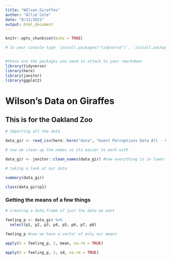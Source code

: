 ```yaml
---
title: "WIlson_Giraffes"
author: "Allie Cole"
date: "8/11/2021"
output: html_document
---
```


```r
knitr::opts_chunk$set(echo = TRUE)

# In your console type `install.packages("tidyverse")`, `install.packages("here")`, `install.packages("janitor")`, `install.packages("ggplot2")` so that you have them on your computer


#these are the packages you need to attach to your rmarkdown
library(tidyverse) 
library(here)
library(janitor)
library(ggplot2)
```

# Wilson's Data on Giraffes 
## This is for the Oakland Zoo 


```r
# Importing all the data 

data_gir <- read_csv(here::here("data", "Guest Perceptions Data All - Cleaned.csv" ))

# now we clean up the names so its easier to work with 

data_gir <- janitor::clean_names(data_gir) #now everything is in lower case 

# taking a look at our data 

summary(data_gir)

class(data_gir$p1)
```


### Getting the means of a few things 

```r
# creating a data.frame of just the data we want 

feeling_p <- data_gir %>%  
  select(p1, p2, p3, p4, p5, p6, p7, p8)
  
feeling_p #now we have a vector of only our means 

apply(X = feeling_p, 2, mean, na.rm = TRUE)

apply(X = feeling_p, 2, sd, na.rm = TRUE)
```





